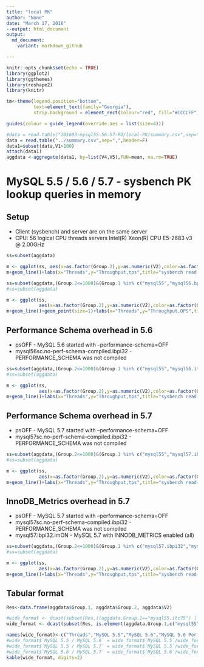 ```yaml
---
title: "local PK"
author: "None"
date: "March 17, 2016"
--output: html_document
output:
  md_document:
    variant: markdown_github

---
```


```r
knitr::opts_chunk$set(echo = TRUE)
library(ggplot2)
library(ggthemes)
library(reshape2)
library(knitr)

tm<-theme(legend.position="bottom",
          text=element_text(family="Georgia"),
          strip.background = element_rect(colour="red", fill="#CCCCFF"))

guides(colour = guide_legend(override.aes = list(size=4)))

#data = read.table("201603-mysql55-56-57-RO/local-PK/summary.csv",sep=",",header=F)
data = read.table("../summary.csv",sep=",",header=F)
data1=subset(data,V1>100)
attach(data1)
aggdata <-aggregate(data1, by=list(V4,V5),FUN=mean, na.rm=TRUE)
```
# MySQL 5.5 / 5.6 / 5.7 - sysbench PK lookup queries in memory

## Setup

* Client (sysbench) and server are on the same server 
* CPU: 56 logical CPU threads servers Intel(R) Xeon(R) CPU E5-2683 v3 @ 2.00GHz

```r
ss=subset(aggdata)

m <- ggplot(ss, aes(x=as.factor(Group.2),y=as.numeric(V2),color=as.factor(Group.1),group=Group.1))
m+geom_line()+labs(x="Threads",y="Throughput,tps",title="sysbench read-only")+scale_color_tableau(name="Version")
```

```r
ss=subset(aggdata,(Group.2<=1000)&(Group.1 %in% c("mysql55","mysql56.bpi32","mysql57.bpi32") ))
#ss=subset(aggdata)

m <- ggplot(ss, 
            aes(x=as.factor(Group.2),y=as.numeric(V2),color=as.factor(Group.1),group=Group.1))
m+geom_line()+geom_point(size=1)+labs(x="Threads",y="Throughput,OPS",title="sysbench PK lookup")+scale_color_tableau(name="Version")+scale_y_continuous(breaks=seq(0, 450000, 20000),labels = scales::comma)+theme(axis.text.x  = element_text(angle=45, vjust=0.5))+tm
```

## Performance Schema overhead in 5.6

* psOFF - MySQL 5.6 started with --performance-schema=OFF
* mysql56sc.no-perf-schema-compiled.ibpi32 - PERFORMANCE_SCHEMA was not compiled

```r
ss=subset(aggdata,(Group.2<=1000)&(Group.1 %in% c("mysql55","mysql56.itc56.ibpi32.psOFF","mysql56.ibpi32","mysql56sc.no-perf-schema-compiled.ibpi32") ))
#ss=subset(aggdata)

m <- ggplot(ss, 
            aes(x=as.factor(Group.2),y=as.numeric(V2),color=as.factor(Group.1),group=Group.1))
m+geom_line()+labs(x="Threads",y="Throughput,tps",title="sysbench read-only, Performance Schema overhead in 5.6")+scale_color_tableau(name="Version")+scale_y_continuous(labels = scales::comma)
```

## Performance Schema overhead in 5.7

* psOFF - MySQL 5.7 started with --performance-schema=OFF
* mysql57sc.no-perf-schema-compiled.ibpi32 - PERFORMANCE_SCHEMA was not compiled

```r
ss=subset(aggdata,(Group.2<=1000)&(Group.1 %in% c("mysql55","mysql57.ibpi32","mysql57.ibpi32.psOFF","mysql57sc.no-perf-schema-compiled.ibpi32") ))
#ss=subset(aggdata)

m <- ggplot(ss, 
            aes(x=as.factor(Group.2),y=as.numeric(V2),color=as.factor(Group.1),group=Group.1))
m+geom_line()+labs(x="Threads",y="Throughput,tps",title="sysbench read-only, Performance Schema overhead in 5.7")+scale_color_tableau(name="Version")+scale_y_continuous(labels = scales::comma)
```

## InnoDB_Metrics overhead in 5.7

* psOFF - MySQL 5.7 started with --performance-schema=OFF
* mysql57sc.no-perf-schema-compiled.ibpi32 - PERFORMANCE_SCHEMA was not compiled
* mysql57.ibpi32.imON - MySQL 5.7 with INNODB_METRICS enabled (all)

```r
ss=subset(aggdata,(Group.2<=1000)&(Group.1 %in% c("mysql57.ibpi32","mysql57.ibpi32.imON") ))
#ss=subset(aggdata)

m <- ggplot(ss, 
            aes(x=as.factor(Group.2),y=as.numeric(V2),color=as.factor(Group.1),group=Group.1))
m+geom_line()+labs(x="Threads",y="Throughput,tps",title="sysbench read-only, Performance Schema overhead in 5.7")+scale_color_tableau(name="Version")+scale_y_continuous(labels = scales::comma)
```

## Tabular format

```r

Res<-data.frame(aggdata$Group.1, aggdata$Group.2, aggdata$V2)

#wide_format <- dcast(subset(Res,((aggdata.Group.1=="mysql55.itc75") | (aggdata.Group.1=="mysql56.itc75") | (aggdata.Group.1=="mysql57"))), aggdata.Group.2 ~ aggdata.Group.1)
wide_format <- dcast(subset(Res, is.element(aggdata.Group.1,c("mysql55","mysql56.ibpi32","mysql57.ibpi32","mysql56.itc56.ibpi32.psOFF","mysql57.ibpi32.psOFF") )), aggdata.Group.2 ~ aggdata.Group.1)

names(wide_format)<-c("Threads","MySQL 5.5","MySQL 5.6","MySQL 5.6 Perf_schema OFF","MySQL 5.7","MySQL 5.7 Perf_schema OFF")
#wide_format$`MySQL 5.5 / MySQL 5.6` = wide_format$`MySQL 5.5`/wide_format$`MySQL 5.6`
#wide_format$`MySQL 5.5 / MySQL 5.7` = wide_format$`MySQL 5.5`/wide_format$`MySQL 5.7`
#wide_format$`MySQL 5.6 / MySQL 5.7` = wide_format$`MySQL 5.6`/wide_format$`MySQL 5.7`
kable(wide_format, digits=2)
```